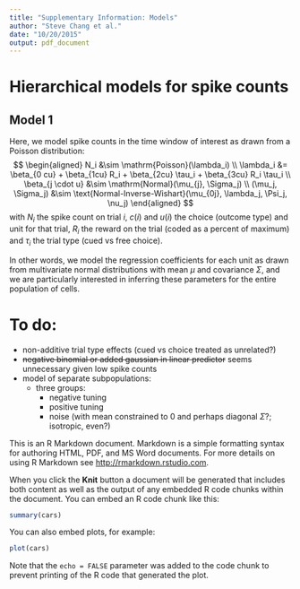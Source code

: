 ```yaml
---
title: "Supplementary Information: Models"
author: "Steve Chang et al."
date: "10/20/2015"
output: pdf_document
---
```


# Hierarchical models for spike counts

## Model 1

Here, we model spike counts in the time window of interest as drawn from a Poisson distribution:
$$
\begin{aligned}
N_i &\sim \mathrm{Poisson}(\lambda_i) \\
\lambda_i &= \beta_{0 cu} + \beta_{1cu} R_i + \beta_{2cu} \tau_i 
  + \beta_{3cu} R_i \tau_i \\
  \beta_{j \cdot u} &\sim \mathrm{Normal}(\mu_{j}, \Sigma_j) \\
  (\mu_j, \Sigma_j) &\sim \text{Normal-Inverse-Wishart}(\mu_{0j}, \lambda_j, \Psi_j, \nu_j)
\end{aligned}
$$
with $N_i$ the spike count on trial $i$, $c(i)$ and $u(i)$ the choice (outcome type) and unit for that trial, $R_i$ the reward on the trial (coded as a percent of maximum) and $\tau_i$ the trial type (cued vs free choice). 

In other words, we model the regression coefficients for each unit as drawn from multivariate normal distributions with mean $\mu$ and covariance $\Sigma$, and we are particularly interested in inferring these parameters for the entire population of cells.

# To do:
- non-additive trial type effects (cued vs choice treated as unrelated?)
- ~~negative binomial or added gaussian in linear predictor~~ seems unnecessary given low spike counts
- model of separate subpopulations:
    - three groups:
        - negative tuning
        - positive tuning
        - noise (with mean constrained to 0 and perhaps diagonal $\Sigma$?; isotropic, even?)

This is an R Markdown document. Markdown is a simple formatting syntax for authoring HTML, PDF, and MS Word documents. For more details on using R Markdown see <http://rmarkdown.rstudio.com>.

When you click the **Knit** button a document will be generated that includes both content as well as the output of any embedded R code chunks within the document. You can embed an R code chunk like this:

```r
summary(cars)
```

You can also embed plots, for example:

```r
plot(cars)
```

Note that the `echo = FALSE` parameter was added to the code chunk to prevent printing of the R code that generated the plot.
